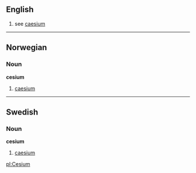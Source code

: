 ==English==
# see [[caesium]]
----

==Norwegian==
===Noun===
'''cesium'''

# [[caesium]]

----

==Swedish==
===Noun===
'''cesium'''

# [[caesium]]

[[pl:Cesium]]